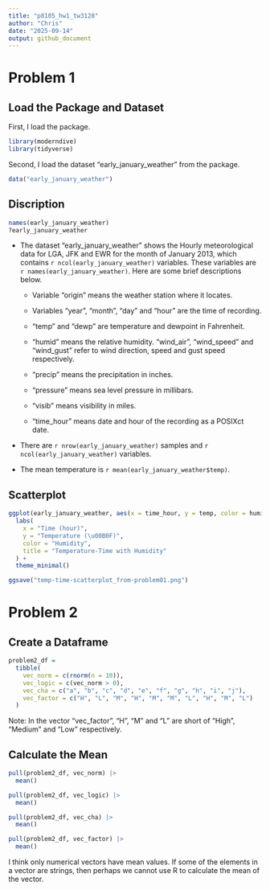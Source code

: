 ```yaml
---
title: "p8105_hw1_tw3128"
author: "Chris"
date: "2025-09-14"
output: github_document
---
```


# Problem 1

## Load the Package and Dataset
First, I load the package.

```r
library(moderndive)
library(tidyverse)
```


Second, I load the dataset "early_january_weather" from the package.

```r
data("early_january_weather")
```


## Discription

```r
names(early_january_weather)
?early_january_weather
```

* The dataset "early_january_weather" shows the Hourly meteorological data for LGA, JFK and EWR for the month of January 2013, which contains `r ncol(early_january_weather)` variables. These variables are `r names(early_january_weather)`. Here are some brief descriptions below.


  * Variable "origin" means the weather station where it locates. 

  * Variables "year", "month", "day" and "hour" are the time of recording. 

  * "temp" and "dewp" are temperature and dewpoint in Fahrenheit. 

  * "humid" means the relative humidity. "wind_air", "wind_speed" and "wind_gust" refer to wind direction, speed and gust speed respectively.

  * "precip" means the precipitation in inches.

  * "pressure" means sea level pressure in millibars.

  * "visib" means visibility in miles.

  * "time_hour" means date and hour of the recording as a POSIXct date.


* There are `r nrow(early_january_weather)` samples and `r ncol(early_january_weather)` variables.


* The mean temperature is `r mean(early_january_weather$temp)`.


## Scatterplot

```r
ggplot(early_january_weather, aes(x = time_hour, y = temp, color = humid)) +           geom_point() + 
  labs(
    x = "Time (hour)",
    y = "Temperature (\u00B0F)",
    color = "Humidity",
    title = "Temperature-Time with Humidity"
  ) +
  theme_minimal()

ggsave("temp-time-scatterplot_from-problem01.png")
```


# Problem 2

## Create a Dataframe
```r
problem2_df = 
  tibble(
    vec_norm = c(rnorm(n = 10)),
    vec_logic = c(vec_norm > 0),
    vec_cha = c("a", "b", "c", "d", "e", "f", "g", "h", "i", "j"),
    vec_factor = c("H", "L", "M", "H", "M", "M", "L", "H", "M", "L")
  )

```

Note: In the vector "vec_factor", "H", "M" and "L" are short of "High", "Medium" and "Low" respectively.

## Calculate the Mean

```r
pull(problem2_df, vec_norm) |>
  mean()

pull(problem2_df, vec_logic) |>
  mean()

pull(problem2_df, vec_cha) |>
  mean()

pull(problem2_df, vec_factor) |>
  mean()
```


I think only numerical vectors have mean values. If some of the elements in a vector are strings, then perhaps we cannot use R to calculate the mean of the vector.
















